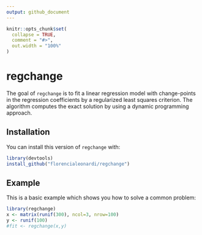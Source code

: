 ```yaml
---
output: github_document
---
```


```r
knitr::opts_chunk$set(
  collapse = TRUE,
  comment = "#>",
  out.width = "100%"
)
```

# regchange

The goal of `regchange` is to fit a linear regression model with change-points in the regression coefficients by a regularized least squares criterion. The algorithm computes the exact solution by using a dynamic programming approach. 

## Installation

You can install this version of `regchange` with:

``` r
library(devtools)
install_github("florencialeonardi/regchange")
```

## Example

This is a basic example which shows you how to solve a common problem:

```r
library(regchange)
x <- matrix(runif(300), ncol=3, nrow=100)
y <- runif(100)
#fit <- regchange(x,y)
```

